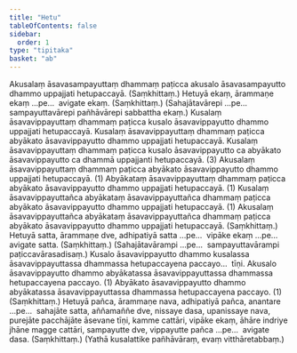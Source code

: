```yaml
---
title: "Hetu"
tableOfContents: false
sidebar:
  order: 1
type: "tipitaka"
basket: "ab"
---
```



<DynamicBreadcrumb />

<Division number="14">

<Paragraph number="1267">
Akusalaṃ āsavasampayuttaṃ dhammaṃ paṭicca akusalo āsavasampayutto dhammo uppajjati hetupaccayā. (Saṃkhittaṃ.)
</Paragraph>

<Paragraph number="1268">
Hetuyā ekaṃ, ārammaṇe ekaṃ …pe…  avigate ekaṃ. (Saṃkhittaṃ.)
</Paragraph>

<Paragraph number="1269">
(Sahajātavārepi …pe…  sampayuttavārepi pañhāvārepi sabbattha ekaṃ.)
</Paragraph>

</Division>
<Division number="15">

<Paragraph number="1270">
Kusalaṃ āsavavippayuttaṃ dhammaṃ paṭicca kusalo āsavavippayutto dhammo uppajjati hetupaccayā. Kusalaṃ āsavavippayuttaṃ dhammaṃ paṭicca abyākato āsavavippayutto dhammo uppajjati hetupaccayā. Kusalaṃ āsavavippayuttaṃ dhammaṃ paṭicca kusalo āsavavippayutto ca abyākato āsavavippayutto ca dhammā uppajjanti hetupaccayā. (3)
</Paragraph>

<Paragraph number="1271">
Akusalaṃ āsavavippayuttaṃ dhammaṃ paṭicca abyākato āsavavippayutto dhammo uppajjati hetupaccayā. (1)
</Paragraph>

<Paragraph number="1272">
Abyākataṃ āsavavippayuttaṃ dhammaṃ paṭicca abyākato āsavavippayutto dhammo uppajjati hetupaccayā. (1)
</Paragraph>

<Paragraph number="1273">
Kusalaṃ āsavavippayuttañca abyākataṃ āsavavippayuttañca dhammaṃ paṭicca abyākato āsavavippayutto dhammo uppajjati hetupaccayā. (1)
</Paragraph>

<Paragraph number="1274">
Akusalaṃ āsavavippayuttañca abyākataṃ āsavavippayuttañca dhammaṃ paṭicca abyākato āsavavippayutto dhammo uppajjati hetupaccayā. (Saṃkhittaṃ.)
</Paragraph>

</Division>
<Division number="16">

<Paragraph number="1275">
Hetuyā satta, ārammaṇe dve, adhipatiyā satta …pe…  vipāke ekaṃ …pe…  avigate satta. (Saṃkhittaṃ.)
</Paragraph>

<Paragraph number="1276">
(Sahajātavārampi …pe…  sampayuttavārampi paṭiccavārasadisaṃ.)
</Paragraph>

</Division>
<Division number="17">

<Paragraph number="1277">
Kusalo āsavavippayutto dhammo kusalassa āsavavippayuttassa dhammassa hetupaccayena paccayo…  tīṇi.
</Paragraph>

<Paragraph number="1278">
Akusalo āsavavippayutto dhammo abyākatassa āsavavippayuttassa dhammassa hetupaccayena paccayo. (1)
</Paragraph>

<Paragraph number="1279">
Abyākato āsavavippayutto dhammo abyākatassa āsavavippayuttassa dhammassa hetupaccayena paccayo. (1) (Saṃkhittaṃ.)
</Paragraph>

</Division>
<Division number="18">

<Paragraph number="1280">
Hetuyā pañca, ārammaṇe nava, adhipatiyā pañca, anantare …pe…  sahajāte satta, aññamaññe dve, nissaye dasa, upanissaye nava, purejāte pacchājāte āsevane tīṇi, kamme cattāri, vipāke ekaṃ, āhāre indriye jhāne magge cattāri, sampayutte dve, vippayutte pañca …pe…  avigate dasa. (Saṃkhittaṃ.)
</Paragraph>

<Paragraph number="1281">
(Yathā kusalattike pañhāvāraṃ, evaṃ vitthāretabbaṃ.)
</Paragraph>
</Division>